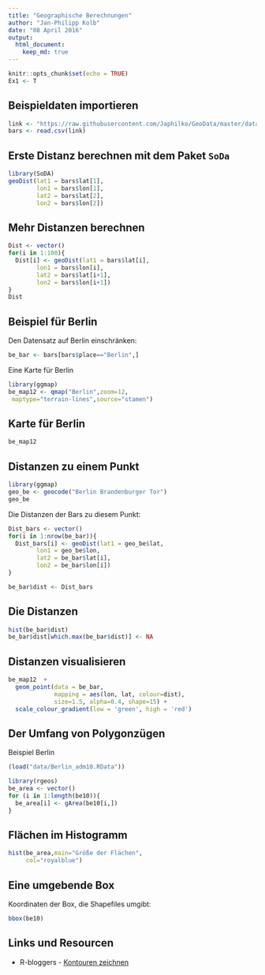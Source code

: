 ```yaml
---
title: "Geographische Berechnungen"
author: "Jan-Philipp Kolb"
date: "08 April 2016"
output:
  html_document:
    keep_md: true
---
```


```r
knitr::opts_chunk$set(echo = TRUE)
Ex1 <- T
```


## Beispieldaten importieren

```r
link <- "https://raw.githubusercontent.com/Japhilko/GeoData/master/data/Deutschland_bar.csv"
bars <- read.csv(link)
```

## Erste Distanz berechnen mit dem Paket `SoDa`

```r
library(SoDA)
geoDist(lat1 = bars$lat[1],
        lon1 = bars$lon[1],
        lat2 = bars$lat[2],
        lon2 = bars$lon[2])
```

## Mehr Distanzen berechnen

```r
Dist <- vector()
for(i in 1:100){
  Dist[i] <- geoDist(lat1 = bars$lat[i],
        lon1 = bars$lon[i],
        lat2 = bars$lat[i+1],
        lon2 = bars$lon[i+1])
}
Dist
```


## Beispiel für Berlin

Den Datensatz auf Berlin einschränken:

```r
be_bar <- bars[bars$place=="Berlin",]
```

Eine Karte für Berlin

```r
library(ggmap)
be_map12 <- qmap("Berlin",zoom=12,
 maptype="terrain-lines",source="stamen")
```

## Karte für Berlin

```r
be_map12
```

## Distanzen zu einem Punkt

```r
library(ggmap)
geo_be <- geocode("Berlin Brandenburger Tor")
geo_be
```

Die Distanzen der Bars zu diesem Punkt:

```r
Dist_bars <- vector()
for(i in 1:nrow(be_bar)){
  Dist_bars[i] <- geoDist(lat1 = geo_be$lat,
        lon1 = geo_be$lon,
        lat2 = be_bar$lat[i],
        lon2 = be_bar$lon[i])
}

be_bar$dist <- Dist_bars
```

## Die Distanzen 

```r
hist(be_bar$dist)
be_bar$dist[which.max(be_bar$dist)] <- NA
```


## Distanzen visualisieren

```r
be_map12  + 
  geom_point(data = be_bar, 
             mapping = aes(lon, lat, colour=dist), 
             size=1.5, alpha=0.4, shape=15) + 
  scale_colour_gradient(low = 'green', high = 'red')
```


## Der Umfang von Polygonzügen

Beispiel Berlin

```r
(load("data/Berlin_adm10.RData"))
```

```r
library(rgeos)
be_area <- vector()
for (i in 1:length(be10)){
  be_area[i] <- gArea(be10[i,])    
}
```

## Flächen im Histogramm

```r
hist(be_area,main="Größe der Flächen",
     col="royalblue")
```

## Eine umgebende Box

Koordinaten der Box, die Shapefiles umgibt:

```r
bbox(be10)
```


## Links und Resourcen

- R-bloggers - [Kontouren zeichnen](http://stackoverflow.com/questions/27594257/plotting-contours-on-map-using-ggmap)
